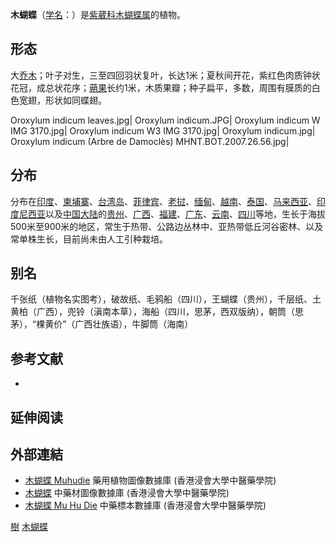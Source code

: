 {{Speciesbox
| name = 木蝴蝶
| status = 
| status_system = 
| image = Oroxylum indicum Blanco1.219.png
| genus = Oroxylum
| species = indicum
| authority = (L.) Benth. ex Kurz
}}

'''木蝴蝶'''（[[学名|学名]]：{{lang|la|''Oroxylum indicum''}}）是[[紫葳科|紫葳科]][[木蝴蝶属|木蝴蝶属]]的植物。

== 形态 ==
大[[乔木|乔木]]；叶子对生，三至四回羽状复叶，长达1米；夏秋间开花，紫红色肉质钟状花冠，成总状花序；[[蒴果|蒴果]]长约1米，木质果瓣；种子扁平，多数，周围有膜质的白色宽翅，形状如同蝶翅。
<gallery mode=packed>
Oroxylum indicum leaves.jpg|
Oroxylum indicum.JPG|
Oroxylum indicum W IMG 3170.jpg|
Oroxylum indicum W3 IMG 3170.jpg|
Oroxylum indicum.jpg|
Oroxylum indicum (Arbre de Damoclès) MHNT.BOT.2007.26.56.jpg|
</gallery>

== 分布 ==
分布在[[印度|印度]]、[[柬埔寨|柬埔寨]]、[[台湾岛|台湾岛]]、[[菲律宾|菲律宾]]、[[老挝|老挝]]、[[缅甸|缅甸]]、[[越南|越南]]、[[泰国|泰国]]、[[马来西亚|马来西亚]]、[[印度尼西亚|印度尼西亚]]以及[[中国大陆|中国大陆]]的[[贵州|贵州]]、[[广西|广西]]、[[福建|福建]]、[[广东|广东]]、[[云南|云南]]、[[四川|四川]]等地，生长于海拔500米至900米的地区，常生于热带、公路边丛林中、亚热带低丘河谷密林、以及常单株生长，目前尚未由人工引种栽培。

== 别名 ==
千张纸（植物名实图考），破故纸、毛鸦船（四川），王蝴蝶（贵州），千层纸、土黄柏（广西），兜铃（滇南本草），海船（四川，思茅，西双版纳），朝筒（思茅），“棵黄价”（广西壮族语），牛脚筒（海南）

== 参考文献 ==
<div class="references-small">
* {{cite web| url =http://www.bioinfo.cn/db05/KmzwSpecies.php?action=view&id=2421| title =木蝴蝶| work =《中国高等植物数据库全库》| publisher =中国科学院微生物研究所| author =昆明植物研究所| accessdate =2009-02-23| deadurl =yes| archiveurl =https://web.archive.org/web/20110910155641/http://www.bioinfo.cn/db05/KmzwSpecies.php?action=view&id=2421| archivedate =2011-09-10}}
</div>

== 延伸阅读 ==
{{Wikisource further reading}}

==外部連結==
* [http://libproject.hkbu.edu.hk/was40/detail?lang=ch&channelid=1288&searchword=herb_id=D01111 木蝴蝶 Muhudie] {{Wayback|url=http://libproject.hkbu.edu.hk/was40/detail?lang=ch&channelid=1288&searchword=herb_id=D01111 |date=20160304095942 }} 藥用植物圖像數據庫 (香港浸會大學中醫藥學院) {{zh}}{{en}}
*[https://sys01.lib.hkbu.edu.hk/cmed/mmid/detail.php?pid=B00250 木蝴蝶] 中藥材圖像數據庫  (香港浸會大學中醫藥學院) {{zh}}{{en}} 
* [http://libproject.hkbu.edu.hk/was40/outline?page=1&channelid=44273&searchword=%E6%9C%A8%E8%9D%B4%E8%9D%B6&sortfield=+name_chi_sort 木蝴蝶 Mu Hu Die] {{Wayback|url=http://libproject.hkbu.edu.hk/was40/outline?page=1&channelid=44273&searchword=%E6%9C%A8%E8%9D%B4%E8%9D%B6&sortfield=+name_chi_sort |date=20150714161731 }} 中藥標本數據庫 (香港浸會大學中醫藥學院) {{zh-hant}}{{en}}
{{Taxonbar|from=Q3245941}}

{{DEFAULTSORT:Muhudie}}
[[Category:藥用植物|樹]]
[[Category:木蝴蝶属|木蝴蝶]]